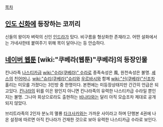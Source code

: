 {{{+1 Airavata}}}

[[목차]]

== [[인도 신화]]에 등장하는 코끼리 ==
신들의 왕이자 벼락의 신인 [[인드라]]가 탔다. 비구름을 형상화한 존재라고. 어떤 설화에서는 가네샤한테 붙여주기 위해 목이 달아나는 등 안습하다.

== [[네이버 웹툰]] [wiki:"쿠베라(웹툰)"쿠베라]의 등장인물 ==
킨나라족 [[나스티카]]급 [[wiki:"수라(쿠베라)" 수라]]로 종족속성은 風, 원천속성은 불명. [[셰스]]의 친[[어머니]]. [[wiki:"슈리(쿠베라)"슈리]]와 [[우르바시]]와 함께 [[wiki:"신(쿠베라)"신]]조차 홀리는 미모를 가졌다는 3인방 중 한명이다. 본편에는 미등장상태지만 간간히 언급은 되고있다. [[킨나라]]의 뒤를 이은 왕인지 아니면 킨나라족의 유력한 나스티카급 수라일 뿐인지는 불명. 그나마 회상으로라도 출현하는 [[비나타]]와는 달리 아직 모습조차 제대로 공개되지 않았다.

브리트라족의 2인자 분노의 멸룡 [[타크사카]]와는 가까운 사이라고 하며 단행본 4권에 나온 설정에 따르면 아직 킨나라가 건재한 것으로 보아 유력한 나스티카급 수라로 보인다.

